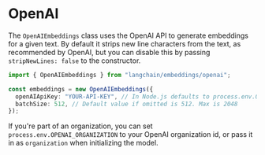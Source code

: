 # OpenAI

The `OpenAIEmbeddings` class uses the OpenAI API to generate embeddings for a given text. By default it strips new line characters from the text, as recommended by OpenAI, but you can disable this by passing `stripNewLines: false` to the constructor.

```typescript
import { OpenAIEmbeddings } from "langchain/embeddings/openai";

const embeddings = new OpenAIEmbeddings({
  openAIApiKey: "YOUR-API-KEY", // In Node.js defaults to process.env.OPENAI_API_KEY
  batchSize: 512, // Default value if omitted is 512. Max is 2048
});
```

If you're part of an organization, you can set `process.env.OPENAI_ORGANIZATION` to your OpenAI organization id, or pass it in as `organization` when
initializing the model.